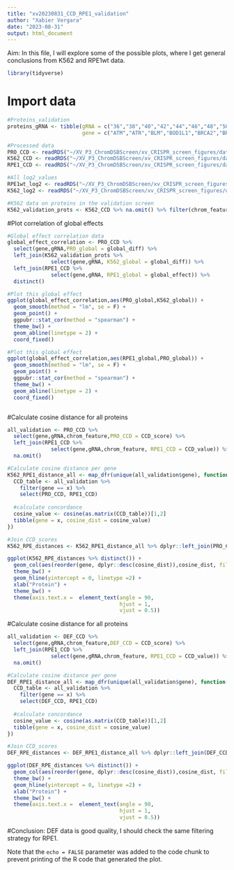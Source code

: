 ```yaml
---
title: "xv20230831_CCD_RPE1_validation"
author: "Xabier Vergara"
date: "2023-08-31"
output: html_document
---
```


Aim: In this file, I will explore some of the possible plots, where I get general conclusions from K562 and RPE1wt data.

```r
library(tidyverse)
```

# Import data

```r
#Proteins_validation
proteins_gRNA <- tibble(gRNA = c("36","38","40","42","44","46","48","50","52","54","56","58","60","62","64","66","68","70","72","74"),
                        gene = c("ATM","ATR","BLM","BOD1L1","BRCA2","BRCC3","CHAF1A","CHEK2","FAAP24","FANCD2","FANCG","FANCM","MDC1","PARP1","POLL","RAD50","RBBP8","RMI2","SMC5","TOPBP1"))

#Processed data
PRO_CCD <- readRDS("~/XV_P3_ChromDSBScreen/xv_CRISPR_screen_figures/data/revisions/validation_screen/xv20230908_CCD_analysis_summary_PRO_3reps.rds") %>% left_join(proteins_gRNA) %>% mutate(chrom_feature = str_extract(pattern = "(H3|l|L).*", feature))
K562_CCD <- readRDS("~/XV_P3_ChromDSBScreen/xv_CRISPR_screen_figures/data/processed_data/xv20220819_Table_S7_DR_screen_results.rds") %>% left_join(proteins_gRNA)
RPE1_CCD <- readRDS("~/XV_P3_ChromDSBScreen/xv_CRISPR_screen_figures/data/revisions/validation_screen/xv20230831_CCD_summary_table_RPE1wt.rds") %>% left_join(proteins_gRNA) %>% mutate(chrom_feature = str_extract(pattern = "(H3|l|L).*", feature))

#All log2_values
RPE1wt_log2 <- readRDS("~/XV_P3_ChromDSBScreen/xv_CRISPR_screen_figures/data/revisions/validation_screen/xv20230831_delta_log2_balance_RPE1wt.rds") %>% left_join(proteins_gRNA)
K562_log2 <- readRDS("~/XV_P3_ChromDSBScreen/xv_CRISPR_screen_figures/data/processed_data/CCD_analysis/xv20220819_log2_MMEJNHEJ_differentials_chromatin_KO.rds") %>% left_join(proteins_gRNA)

#K562 data on proteins in the validation screen
K562_validation_prots <- K562_CCD %>% na.omit() %>% filter(chrom_feature %in% c("H3K4me1","H3K36me3","LMNB1","H3K27me3","H3K27ac","H3K4me2","H3K4me3","H3K9me3","H3K9me2","late_replicating"))

```

#Plot correlation of global effects
```r
#Global effect correlation data
global_effect_correlation <- PRO_CCD %>% 
  select(gene,gRNA,PRO_global = global_diff) %>% 
  left_join(K562_validation_prots %>% 
              select(gene,gRNA, K562_global = global_diff)) %>%
  left_join(RPE1_CCD %>% 
              select(gene,gRNA, RPE1_global = global_effect)) %>%
  distinct()

#Plot this global effect
ggplot(global_effect_correlation,aes(PRO_global,K562_global)) + 
  geom_smooth(method = "lm", se = F) +
  geom_point() +
  ggpubr::stat_cor(method = "spearman") +
  theme_bw() + 
  geom_abline(linetype = 2) +
  coord_fixed()

#Plot this global effect
ggplot(global_effect_correlation,aes(RPE1_global,PRO_global)) + 
  geom_smooth(method = "lm", se = F) +
  geom_point() +
  ggpubr::stat_cor(method = "spearman") +
  theme_bw() + 
  geom_abline(linetype = 2) +
  coord_fixed()



```

#Calculate cosine distance for all proteins
```r
all_validation <- PRO_CCD %>%
  select(gene,gRNA,chrom_feature,PRO_CCD = CCD_score) %>% 
  left_join(RPE1_CCD %>% 
              select(gene,gRNA,chrom_feature, RPE1_CCD = CCD_value)) %>%
  na.omit()

#Calculate cosine distance per gene
K562_RPE1_distance_all <- map_dfr(unique(all_validation$gene), function(x){
  CCD_table <- all_validation %>%
    filter(gene == x) %>%
    select(PRO_CCD, RPE1_CCD) 
  
  #calculate concordance
  cosine_value <- cosine(as.matrix(CCD_table))[1,2]
  tibble(gene = x, cosine_dist = cosine_value)
})

#Join CCD_scores
K562_RPE_distances <- K562_RPE1_distance_all %>% dplyr::left_join(PRO_CCD %>% select(gene, gRNA,fdr)) 

ggplot(K562_RPE_distances %>% distinct()) +
  geom_col(aes(reorder(gene, dplyr::desc(cosine_dist)),cosine_dist, fill = fdr < 0.1)) +
  theme_bw() + 
  geom_hline(yintercept = 0, linetype =2) +
  xlab("Protein") + 
  theme_bw() + 
  theme(axis.text.x =  element_text(angle = 90,
                                    hjust = 1,
                                    vjust = 0.5))
```

#Calculate cosine distance for all proteins
```r
all_validation <- DEF_CCD %>%
  select(gene,gRNA,chrom_feature,DEF_CCD = CCD_score) %>% 
  left_join(RPE1_CCD %>% 
              select(gene,gRNA,chrom_feature, RPE1_CCD = CCD_value)) %>%
  na.omit()

#Calculate cosine distance per gene
DEF_RPE1_distance_all <- map_dfr(unique(all_validation$gene), function(x){
  CCD_table <- all_validation %>%
    filter(gene == x) %>%
    select(DEF_CCD, RPE1_CCD) 
  
  #calculate concordance
  cosine_value <- cosine(as.matrix(CCD_table))[1,2]
  tibble(gene = x, cosine_dist = cosine_value)
})

#Join CCD_scores
DEF_RPE_distances <- DEF_RPE1_distance_all %>% dplyr::left_join(DEF_CCD %>% select(gene, gRNA,fdr)) 

ggplot(DEF_RPE_distances %>% distinct()) +
  geom_col(aes(reorder(gene, dplyr::desc(cosine_dist)),cosine_dist, fill = fdr < 0.1)) +
  theme_bw() + 
  geom_hline(yintercept = 0, linetype =2) +
  xlab("Protein") + 
  theme_bw() + 
  theme(axis.text.x =  element_text(angle = 90,
                                    hjust = 1,
                                    vjust = 0.5))
```
#Conclusion: DEF data is good quality, I should check the same filtering strategy for RPE1.

Note that the `echo = FALSE` parameter was added to the code chunk to prevent printing of the R code that generated the plot.
